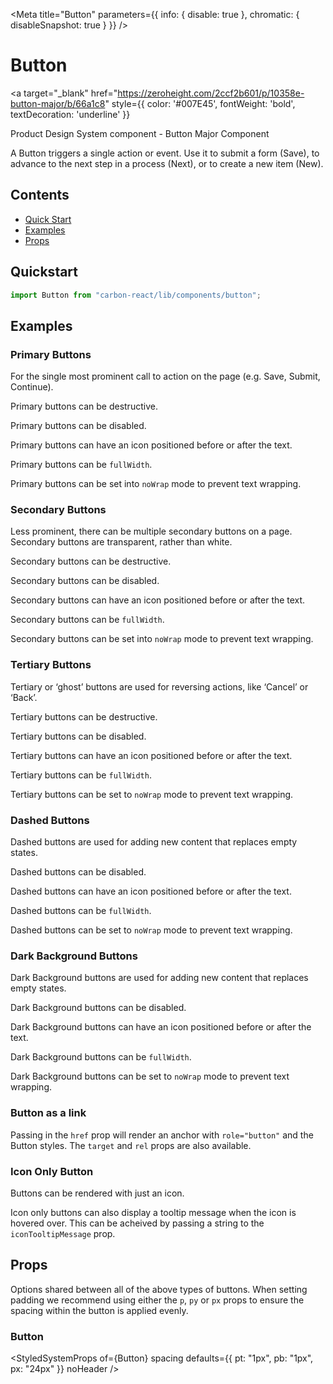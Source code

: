 



<Meta title="Button" parameters={{ info: { disable: true }, chromatic: { disableSnapshot: true } }} />

# Button

<a
  target="_blank"
  href="https://zeroheight.com/2ccf2b601/p/10358e-button-major/b/66a1c8"
  style={{ color: '#007E45', fontWeight: 'bold', textDecoration: 'underline' }}
>
  Product Design System component - Button Major Component
</a>

A Button triggers a single action or event.
Use it to submit a form (Save), to advance to the next step in a process (Next), or to create a new item (New).

## Contents

- [Quick Start](#quick-start)
- [Examples](#examples)
- [Props](#props)

## Quickstart

```javascript
import Button from "carbon-react/lib/components/button";
```

## Examples

### Primary Buttons

For the single most prominent call to action on the page (e.g. Save, Submit, Continue).

<Canvas>
  <Story name="primary" story={stories.PrimaryButton} />
</Canvas>

Primary buttons can be destructive.

<Canvas>
  <Story name="primary/destructive" story={stories.PrimaryButtonDestructive} />
</Canvas>

Primary buttons can be disabled.

<Canvas>
  <Story name="primary/disabled" story={stories.PrimaryButtonDisabled} />
</Canvas>

Primary buttons can have an icon positioned before or after the text.

<Canvas>
  <Story name="primary/icon" story={stories.PrimaryButtonIcon} />
</Canvas>

Primary buttons can be `fullWidth`.

<Canvas>
  <Story name="primary/full-width" story={stories.PrimaryButtonFullWitdth} />
</Canvas>

Primary buttons can be set into `noWrap` mode to prevent text wrapping.

<Canvas>
  <Story name="primary/noWrap" story={stories.PrimaryButtonNoWrap} />
</Canvas>

### Secondary Buttons

Less prominent, there can be multiple secondary buttons on a page.
Secondary buttons are transparent, rather than white.

<Canvas>
  <Story name="secondary" story={stories.SecondaryButton} />
</Canvas>

Secondary buttons can be destructive.

<Canvas>
  <Story name="secondary/destructive" story={stories.SecondaryButtonDestructive} />
</Canvas>

Secondary buttons can be disabled.

<Canvas>
  <Story name="secondary/disabled" story={stories.SecondaryButtonDisabled} />
</Canvas>

Secondary buttons can have an icon positioned before or after the text.

<Canvas>
  <Story name="secondary/icon" story={stories.SecondaryButtonIcon} />
</Canvas>

Secondary buttons can be `fullWidth`.

<Canvas>
  <Story name="secondary/full-width" story={stories.SecondaryFullWidth} />
</Canvas>

Secondary buttons can be set into `noWrap` mode to prevent text wrapping.

<Canvas>
  <Story name="secondary/noWrap" parameters={{  }} story={stories.SecondaryNoWrap} />
</Canvas>

### Tertiary Buttons

Tertiary or ‘ghost’ buttons are used for reversing actions, like ‘Cancel’ or ‘Back’.

<Canvas>
  <Story name="tertiary" story={stories.TertiaryButton} />
</Canvas>

Tertiary buttons can be destructive.

<Canvas>
  <Story name="tertiary/destructive" story={stories.TertiaryButtonDestructive} />
</Canvas>

Tertiary buttons can be disabled.

<Canvas>
  <Story name="tertiary/disabled" story={stories.TertiaryButtonDisabled} />
</Canvas>

Tertiary buttons can have an icon positioned before or after the text.

<Canvas>
  <Story name="tertiary/icon" story={stories.TertiaryButtonIcon} />
</Canvas>

Tertiary buttons can be `fullWidth`.

<Canvas>
  <Story name="tertiary/full-width" story={stories.TertiaryButtonFullWitdth} />
</Canvas>

Tertiary buttons can be set to `noWrap` mode to prevent text wrapping.

<Canvas>
  <Story name="tertiary/noWrap" story={stories.TertiaryButtonNoWrap} />
</Canvas>

### Dashed Buttons

Dashed buttons are used for adding new content that replaces empty states.

<Canvas>
  <Story name="dashed" story={stories.DashedButton} />
</Canvas>

Dashed buttons can be disabled.

<Canvas>
  <Story name="dashed/disabled" story={stories.DashedButtonDisabled} />
</Canvas>

Dashed buttons can have an icon positioned before or after the text.

<Canvas>
  <Story name="dashed/icon" story={stories.DashedButtonIcon} />
</Canvas>

Dashed buttons can be `fullWidth`.

<Canvas>
  <Story name="dashed/full-width" story={stories.DashedButtonFullWidth} />
</Canvas>

Dashed buttons can be set to `noWrap` mode to prevent text wrapping.

<Canvas>
  <Story name="dashed/noWrap" story={stories.DashedButtonNoWrap} />
</Canvas>

### Dark Background Buttons

Dark Background buttons are used for adding new content that replaces empty states.

<Canvas>
  <Story name="darkBackground" story={stories.DarkBackgroundButton} />
</Canvas>

Dark Background buttons can be disabled.

<Canvas>
  <Story name="darkBackground/disabled" story={stories.DarkBackgroundButtonDisabled} />
</Canvas>

Dark Background buttons can have an icon positioned before or after the text.

<Canvas>
  <Story name="darkBackground/icon" story={stories.DarkBackgroundButtonIcon} />
</Canvas>

Dark Background buttons can be `fullWidth`.

<Canvas>
  <Story name="darkBackground/full-width" story={stories.DarkBackgroundButtonFullWidth} />
</Canvas>

Dark Background buttons can be set to `noWrap` mode to prevent text wrapping.

<Canvas>
  <Story name="darkBackground/noWrap" story={stories.DarkBackgroundButtonNoWrap} />
</Canvas>

### Button as a link

Passing in the `href` prop will render an anchor with `role="button"` and the Button styles. The `target` and `rel` props are also available.

<Canvas>
  <Story name="as a link" story={stories.ButtonAsALink} />
</Canvas>

### Icon Only Button

Buttons can be rendered with just an icon.

<Canvas>
  <Story name="icon only button" story={stories.ButtonIconOnly} />
</Canvas>

Icon only buttons can also display a tooltip message when the icon is hovered over. This can be acheived by passing a string to the `iconTooltipMessage` prop.

<Canvas>
  <Story
    name="icon only button with tooltip"
    story={stories.ButtonIconTooltipMessage}
    />
</Canvas>

## Props

Options shared between all of the above types of buttons. When setting padding we recommend using either the `p`, `py`
or `px` props to ensure the spacing within the button is applied evenly.

### Button

<StyledSystemProps
  of={Button}
  spacing
  defaults={{ pt: "1px", pb: "1px", px: "24px" }}
  noHeader
/>
